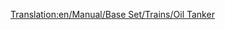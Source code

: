 [[Translation:en/Manual/Base Set/Trains/Oil Tanker]]
{{es/Manual/Base Set/Trains/Vagones|Imagen=[[File:en/Manual/Base Set/Trains/Oiltanker car.png]]
|Nombre=Cisterna de Petróleo
|PrecioNormal=3.124 € (1,562 £)
|PesoNormal=24 / 54 t
|CapacidadNormal=30.000 litros de petróleo
|PrecioMono="
|PesoMono=24 / 59 t
|CapacidadMono=35.000 litros de petróleo
|PrecioMag="
|PesoMag=24 / 61 t
|CapacidadMag=37.000 litros de petróleo
|Descripción=Las cisternas de petróleo se construyen para contener líquidos como el petróleo. Se encuentra disponible en los climas [[es/Manual/Clima#templado|templado]], [[es/Manual/Clima#subartico|subártico]] y [[es/Manual/Clima#subtropical|subtropical]].
}}
